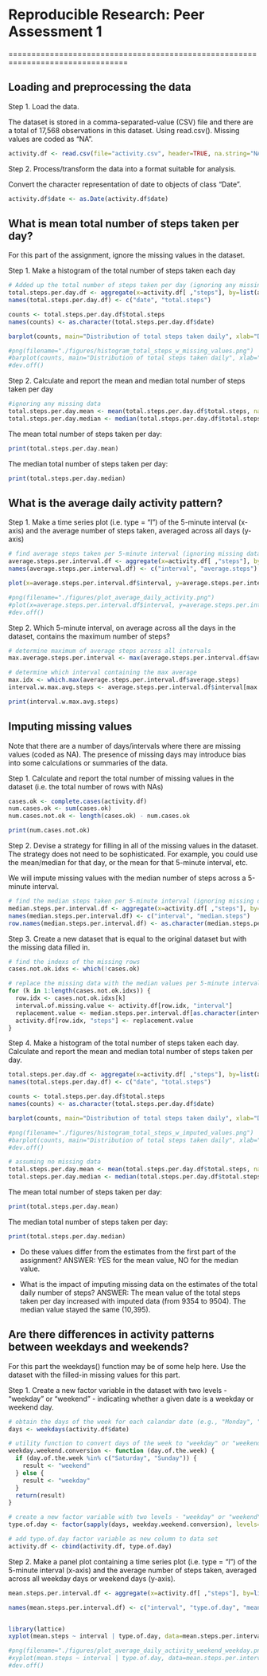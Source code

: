 # Reproducible Research: Peer Assessment 1

================================================================================


## Loading and preprocessing the data

Step 1. Load the data.

The dataset is stored in a comma-separated-value (CSV) file and there are a total of 17,568 observations in this dataset. Using read.csv(). Missing values are coded as "NA".

```r
activity.df <- read.csv(file="activity.csv", header=TRUE, na.string="NA")
```


Step 2. Process/transform the data into a format suitable for analysis.

Convert the character representation of date to objects of class "Date".

```r
activity.df$date <- as.Date(activity.df$date)
```


## What is mean total number of steps taken per day?

For this part of the assignment, ignore the missing values in the dataset.

Step 1. Make a histogram of the total number of steps taken each day

```r
# Added up the total number of steps taken per day (ignoring any missing data)
total.steps.per.day.df <- aggregate(x=activity.df[ ,"steps"], by=list(activity.df$date), FUN=sum, na.rm=TRUE)
names(total.steps.per.day.df) <- c("date", "total.steps")

counts <- total.steps.per.day.df$total.steps
names(counts) <- as.character(total.steps.per.day.df$date)

barplot(counts, main="Distribution of total steps taken daily", xlab="Date")

#png(filename="./figures/histogram_total_steps_w_missing_values.png")
#barplot(counts, main="Distribution of total steps taken daily", xlab="Date")
#dev.off()
```


Step 2. Calculate and report the mean and median total number of steps taken per day

```r
#ignoring any missing data
total.steps.per.day.mean <- mean(total.steps.per.day.df$total.steps, na.rm=TRUE)
total.steps.per.day.median <- median(total.steps.per.day.df$total.steps, na.rm=TRUE)
```

The mean total number of steps taken per day:
```r
print(total.steps.per.day.mean)
```

The median total number of steps taken per day:
```r
print(total.steps.per.day.median)
```


## What is the average daily activity pattern?

Step 1. Make a time series plot (i.e. type = "l") of the 5-minute interval (x-axis) and the average number of steps taken, averaged across all days (y-axis)

```r
# find average steps taken per 5-minute interval (ignoring missing data)
average.steps.per.interval.df <- aggregate(x=activity.df[ ,"steps"], by=list(activity.df$interval), FUN=mean, na.rm=TRUE)
names(average.steps.per.interval.df) <- c("interval", "average.steps")

plot(x=average.steps.per.interval.df$interval, y=average.steps.per.interval.df$average.steps, type="l", xlab="5-Minute Interval", ylab="Average Number Steps Taken", main="Average Daily Activity")

#png(filename="./figures/plot_average_daily_activity.png")
#plot(x=average.steps.per.interval.df$interval, y=average.steps.per.interval.df$average.steps, type="l", xlab="5-Minute Interval", ylab="Average Number Steps Taken", main="Average Daily Activity")
#dev.off()
```


Step 2. Which 5-minute interval, on average across all the days in the dataset, contains the maximum number of steps?

```r
# determine maximum of average steps across all intervals
max.average.steps.per.interval <- max(average.steps.per.interval.df$average.steps)

# determine which interval containing the max average
max.idx <- which.max(average.steps.per.interval.df$average.steps)
interval.w.max.avg.steps <- average.steps.per.interval.df$interval[max.idx]

print(interval.w.max.avg.steps)
```


## Imputing missing values

Note that there are a number of days/intervals where there are missing values (coded as NA). The presence of missing days may introduce bias into some calculations or summaries of the data.

Step 1. Calculate and report the total number of missing values in the dataset (i.e. the total number of rows with NAs)

```r
cases.ok <- complete.cases(activity.df)
num.cases.ok <- sum(cases.ok)
num.cases.not.ok <- length(cases.ok) - num.cases.ok

print(num.cases.not.ok)
```


Step 2. Devise a strategy for filling in all of the missing values in the dataset. The strategy does not need to be sophisticated. For example, you could use the mean/median for that day, or the mean for that 5-minute interval, etc.

We will impute missing values with the median number of steps across a 5-minute interval.

```r
# find the median steps taken per 5-minute interval (ignoring missing data)
median.steps.per.interval.df <- aggregate(x=activity.df[ ,"steps"], by=list(activity.df$interval), FUN=median, na.rm=TRUE)
names(median.steps.per.interval.df) <- c("interval", "median.steps")
row.names(median.steps.per.interval.df) <- as.character(median.steps.per.interval.df$interval)
```


Step 3. Create a new dataset that is equal to the original dataset but with the missing data filled in.

```r
# find the indexs of the missing rows
cases.not.ok.idxs <- which(!cases.ok)

# replace the missing data with the median values per 5-minute interval
for (k in 1:length(cases.not.ok.idxs)) {
  row.idx <- cases.not.ok.idxs[k]
  interval.of.missing.value <- activity.df[row.idx, "interval"]
  replacement.value <- median.steps.per.interval.df[as.character(interval.of.missing.value), "median.steps"]
  activity.df[row.idx, "steps"] <- replacement.value
}
```


Step 4. Make a histogram of the total number of steps taken each day. Calculate and report the mean and median total number of steps taken per day.

```r
total.steps.per.day.df <- aggregate(x=activity.df[ ,"steps"], by=list(activity.df$date), FUN=sum, na.rm=FALSE)
names(total.steps.per.day.df) <- c("date", "total.steps")

counts <- total.steps.per.day.df$total.steps
names(counts) <- as.character(total.steps.per.day.df$date)

barplot(counts, main="Distribution of total steps taken daily", xlab="Date")

#png(filename="./figures/histogram_total_steps_w_imputed_values.png")
#barplot(counts, main="Distribution of total steps taken daily", xlab="Date")
#dev.off()
```

```r
# assuming no missing data
total.steps.per.day.mean <- mean(total.steps.per.day.df$total.steps, na.rm=FALSE)
total.steps.per.day.median <- median(total.steps.per.day.df$total.steps, na.rm=FALSE)
```

The mean total number of steps taken per day:
```r
print(total.steps.per.day.mean)
```

The median total number of steps taken per day:
```r
print(total.steps.per.day.median)
```


- Do these values differ from the estimates from the first part of the assignment?
ANSWER: YES for the mean value, NO for the median value.

- What is the impact of imputing missing data on the estimates of the total daily number of steps?
ANSWER: The mean value of the total steps taken per day increased with imputed data (from 9354 to 9504).  The median value stayed the same (10,395).



## Are there differences in activity patterns between weekdays and weekends?

For this part the weekdays() function may be of some help here. Use the dataset with the filled-in missing values for this part.

Step 1. Create a new factor variable in the dataset with two levels - "weekday" or "weekend" - indicating whether a given date is a weekday or weekend day.

```r
# obtain the days of the week for each calandar date (e.g., "Monday", "Tuesday", etc.)
days <- weekdays(activity.df$date)

# utility function to convert days of the week to "weekday" or "weekend"
weekday.weekend.conversion <- function (day.of.the.week) {
  if (day.of.the.week %in% c("Saturday", "Sunday")) {
    result <- "weekend"
  } else {
    result <- "weekday"
  }
  return(result)
}

# create a new factor variable with two levels - "weekday" or "weekend"
type.of.day <- factor(sapply(days, weekday.weekend.conversion), levels=c("weekday", "weekend"))

# add type.of.day factor variable as new column to data set
activity.df <- cbind(activity.df, type.of.day)
```


Step 2. Make a panel plot containing a time series plot (i.e. type = "l") of the 5-minute interval (x-axis) and the average number of steps taken, averaged across all weekday days or weekend days (y-axis).

```r
mean.steps.per.interval.df <- aggregate(x=activity.df[ ,"steps"], by=list(activity.df$interval, activity.df$type.of.day), FUN=mean, na.rm=FALSE)

names(mean.steps.per.interval.df) <- c("interval", "type.of.day", "mean.steps")


library(lattice)
xyplot(mean.steps ~ interval | type.of.day, data=mean.steps.per.interval.df, layout=c(1,2), type="l")

#png(filename="./figures/plot_average_daily_activity_weekend_weekday.png")
#xyplot(mean.steps ~ interval | type.of.day, data=mean.steps.per.interval.df, layout=c(1,2), type="l")
#dev.off()
```




